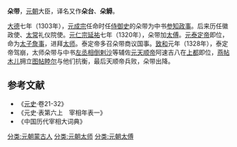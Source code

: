 '''朵带'''，[[元朝|元朝]]大臣，译名又作'''朵台'''、'''朵䚟'''。

[[大德_(元朝)|大德]]七年（1303年），[[元成宗|元成宗]]任命时任[[侍御史|侍御史]]的朵带为中书[[参知政事|参知政事]]。后来历任徽政使、[[太常|太常]]礼仪院使。[[元仁宗|元仁宗]][[延祐|延祐]]七年（1320年），朵带加[[太傅|太傅]]。[[元泰定帝|元泰定帝]]即位，命为[[太子詹事|太子詹事]]，进拜[[太师|太师]]。泰定帝多召朵带商议国事。[[致和|致和]]元年（1328年），泰定帝驾崩，太师朵带与中书[[左丞相|左丞相]][[倒剌沙|倒剌沙]]等辅佐[[元天顺帝|元天顺帝]]阿速吉八在[[元上都|上都]]即位，[[燕帖木儿|燕帖木儿]]拥立[[图帖睦尔|图帖睦尔]]与他们抗衡，最后天顺帝兵败，朵带出降。
==参考文献==
* 《[[元史|元史]]·卷21-32》
* 《元史·表第六上　宰相年表一》
* 《中国历代宰相大词典》
[[分类:元朝蒙古人|分类:元朝蒙古人]]
[[分类:元朝太师|分类:元朝太师]]
[[分类:元朝太傅|分类:元朝太傅]]
